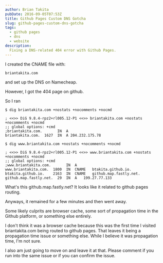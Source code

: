 ```yaml
---
author: Brian Takita
pubDate: 2016-09-05T07:53Z
title: Github Pages Custom DNS Gotcha
slug: github-pages-custom-dns-gotcha
tags:
  - github pages
  - dns
  - website
description:
  Fixing a DNS-related 404 error with Github Pages.
---
```


<p>
	<Rel dom={
		fragment_(
			`I set up `,
			atb_briantakita_com_(),
			` using `,
			atb_github_pages_(),
			` to btakita.github.io.`)
	}/>
</p>

<p>
	<Rel dom={
		fragment_(
			`To set up the DNS, I followed the `,
			atb_({
				innerText: 'official instructions',
				href: 'https://help.github.com/articles/setting-up-a-custom-domain-with-pages'
			}),
			` and `,
			atb_({
				innerText: 'github pages with namecheap',
				href: 'http://davidensinger.com/2013/03/setting-the-dns-for-github-pages-on-namecheap/' }),
			`.`)
	}/>
</p>

I created the CNAME file with:

```shell
briantakita.com
```

and set up the DNS on Namecheap.

However, I got the 404 page on github.

So I ran

```shell
$ dig briantakita.com +nostats +nocomments +nocmd

; <<>> DiG 9.8.4-rpz2+rl005.12-P1 <<>> briantakita.com +nostats +nocomments +nocmd
;; global options: +cmd
;briantakita.com.       IN  A
briantakita.com.  1627  IN  A 204.232.175.78

$ dig www.briantakita.com +nostats +nocomments +nocmd

; <<>> DiG 9.8.4-rpz2+rl005.12-P1 <<>> www.briantakita.com +nostats +nocomments +nocmd
;; global options: +cmd
;www.briantakita.com.       IN  A
www.briantakita.com.  1800  IN  CNAME	btakita.github.io.
btakita.github.io.    2163  IN  CNAME	github.map.fastly.net.
github.map.fastly.net.  29  IN  A	199.27.77.133
```

What's this github.map.fastly.net? It looks like it related to github pages routing.

Anyways, it remained for a few minutes and then went away.

Some likely culprits are browser cache, some sort of propagation time in the Github platform, or something else
entirely.

I don't think it was a browser cache because this was the first time I visited briantakita.com being routed to
github pages. That leaves it being a propagation time issue or something else. While I believe it was propagation
time, I'm not sure.

I also am just going to move on and leave it at that. Please comment if you run into the same issue or if you can
confirm the issue.
